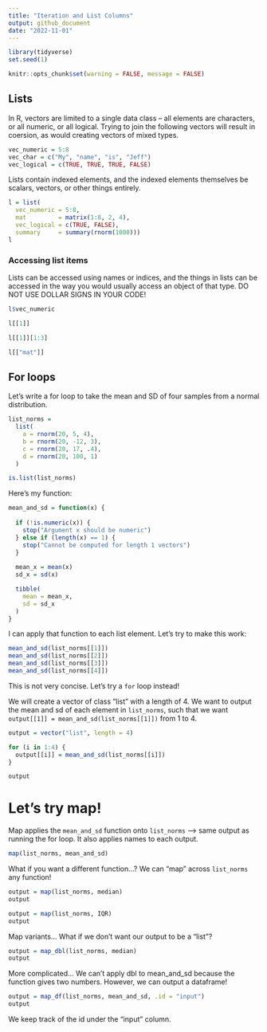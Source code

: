 ```yaml
---
title: "Iteration and List Columns"
output: github_document
date: "2022-11-01"
---
```


```r
library(tidyverse)
set.seed(1)

knitr::opts_chunk$set(warning = FALSE, message = FALSE)
```

## Lists

In R, vectors are limited to a single data class – all elements are characters, or all numeric, or all logical. Trying to join the following vectors will result in coersion, as would creating vectors of mixed types.

```r
vec_numeric = 5:8
vec_char = c("My", "name", "is", "Jeff")
vec_logical = c(TRUE, TRUE, TRUE, FALSE)
```

Lists contain indexed elements, and the indexed elements themselves be scalars, vectors, or other things entirely.

```r
l = list(
  vec_numeric = 5:8,
  mat         = matrix(1:8, 2, 4),
  vec_logical = c(TRUE, FALSE),
  summary     = summary(rnorm(1000)))
l
```

### Accessing list items

Lists can be accessed using names or indices, and the things in lists can be accessed in the way you would usually access an object of that type. DO NOT USE DOLLAR SIGNS IN YOUR CODE!

```r
l$vec_numeric

l[[1]]

l[[1]][1:3]

l[["mat"]]
```

## For loops

Let's write a for loop to take the mean and SD of four samples from a normal distribution.


```r
list_norms = 
  list(
    a = rnorm(20, 5, 4),
    b = rnorm(20, -12, 3),
    c = rnorm(20, 17, .4),
    d = rnorm(20, 100, 1)
  )

is.list(list_norms)
```

Here's my function:

```r
mean_and_sd = function(x) {
  
  if (!is.numeric(x)) {
    stop("Argument x should be numeric")
  } else if (length(x) == 1) {
    stop("Cannot be computed for length 1 vectors")
  }
  
  mean_x = mean(x)
  sd_x = sd(x)

  tibble(
    mean = mean_x, 
    sd = sd_x
  )
}
```

I can apply that function to each list element. Let's try to make this work:

```r
mean_and_sd(list_norms[[1]])
mean_and_sd(list_norms[[2]])
mean_and_sd(list_norms[[3]])
mean_and_sd(list_norms[[4]])
```
This is not very concise. Let's try a `for` loop instead!

We will create a vector of class "list" with a length of 4. We want to output the mean and sd of each element in `list_norms`, such that we want `output[[1]] = mean_and_sd(list_norms[[1]])` from 1 to 4.

```r
output = vector("list", length = 4)

for (i in 1:4) {
  output[[i]] = mean_and_sd(list_norms[[i]])
}

output
```

# Let's try map!

Map applies the `mean_and_sd` function onto `list_norms` --> same output as running the for loop.
It also applies names to each output.

```r
map(list_norms, mean_and_sd)
```

What if you want a different function...? We can "map" across `list_norms` any function!

```r
output = map(list_norms, median)
output

output = map(list_norms, IQR)
output
```

Map variants...
What if we don't want our output to be a "list"?

```r
output = map_dbl(list_norms, median)
output

```

More complicated...
We can't apply dbl to mean_and_sd because the function gives two numbers. However, we can output a dataframe!

```r
output = map_df(list_norms, mean_and_sd, .id = "input")
output

```

We keep track of the id under the "input" column.


